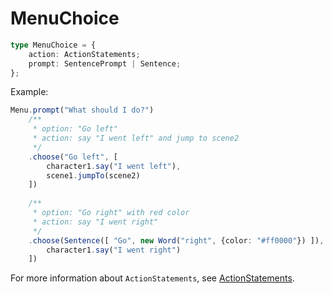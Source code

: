 # MenuChoice

```ts
type MenuChoice = {
    action: ActionStatements;
    prompt: SentencePrompt | Sentence;
};
```

Example:

```ts
Menu.prompt("What should I do?")
    /**
     * option: "Go left"
     * action: say "I went left" and jump to scene2
     */
    .choose("Go left", [
        character1.say("I went left"),
        scene1.jumpTo(scene2)
    ])
    
    /**
     * option: "Go right" with red color
     * action: say "I went right"
     */
    .choose(Sentence([ "Go", new Word("right", {color: "#ff0000"}) ]), [
        character1.say("I went right")
    ])
```

For more information about `ActionStatements`, see [ActionStatements](./ActionStatements).
